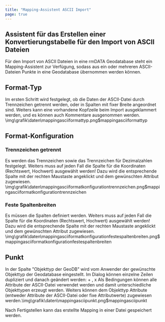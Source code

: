 ```yaml
---
title: "Mapping-Assistent ASCII Import"
page: true
---
```

## Assistent f&#252;r das Erstellen einer Konvertierungstabelle f&#252;r den Import von ASCII Dateien

F&#252;r den Import von ASCII Dateien in eine rmDATA Geodatabase steht ein Mapping-Assistent zur Verf&#252;gung, sodass aus ein oder mehreren ASCII-Dateien Punkte in eine Geodatabase &#252;bernommen werden k&#246;nnen.

## Format-Typ
Im ersten Schritt wird festgelegt, ob die Daten der ASCII-Datei durch Trennzeichen getrennt werden, oder in Spalten mit fixer Breite angeordnet sind.
Weiters kann eine vorhandene Kopfzeile beim Import ausgeklammert werden, und es k&#246;nnen auch Kommentare ausgenommen werden.<Image>\img\grafik\daten\mappingasciiformattyp.png$mappingasciiformattyp</Image>

## Format-Konfiguration
### Trennzeichen getrennt
Es werden das Trennzeichen sowie das Trennzeichen f&#252;r Dezimalzahlen festgelegt.
<Warning>
Weiters muss auf jeden Fall die Spalte f&#252;r die Koordinaten (Rechtswert, Hochwert) ausgew&#228;hlt werden! 
Dazu wird die entsprechende Spalte mit der rechten Maustaste angeklickt und dem gew&#252;nschten Attribut zugewiesen.
</Warning><Image>\img\grafik\daten\mappingasciiformatkonfigurationtrennzeichen.png$mappingasciiformatkonfigurationtrennzeichen</Image>

### Feste Spaltenbreiten
Es m&#252;ssen die Spalten definiert werden.
<Warning>
Weiters muss auf jeden Fall die Spalte f&#252;r die Koordinaten (Rechtswert, Hochwert) ausgew&#228;hlt werden! 
Dazu wird die entsprechende Spalte mit der rechten Maustaste angeklickt und dem gew&#252;nschten Attribut zugewiesen.
</Warning><Image>\img\grafik\daten\mappingasciiformatkonfigurationfestespaltenbreiten.png$mappingasciiformatkonfigurationfestespaltenbreiten</Image>

## Punkt
In der Spalte &quot;Objekttyp der GeoDB&quot; wird vom Anwender der gew&#252;nschte Objekttyp der Geodatabase eingestellt. 
Im Dialog k&#246;nnen einzelne Zeilen dupliziert und danach ge&#228;ndert werden:  <Border>+</Border> ,  <Border>x</Border> 
Als Bedingungen k&#246;nnen alle Attribute der ASCII-Datei verwendet werden und damit unterschiedliche Objekttypen erzeugt werden.
Weiters k&#246;nnen dem Objekttyp Attribute (entweder Attribute der ASCII-Datei oder fixe Attributwerte) zugewiesen werden.<Image>\img\grafik\daten\mappingasciipunkt.png$mappingasciipunkt</Image>

<Success>
Nach  <Border>Fertigstellen</Border>  kann das erstellte Mapping in einer Datei gespeichert werden.
</Success>


